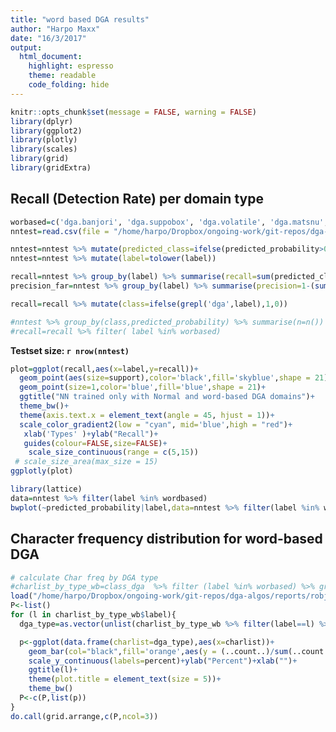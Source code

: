 ```yaml
---
title: "word based DGA results"
author: "Harpo Maxx"
date: "16/3/2017"
output: 
  html_document:
    highlight: espresso
    theme: readable
    code_folding: hide
---
```


```r
knitr::opts_chunk$set(message = FALSE, warning = FALSE)
library(dplyr)
library(ggplot2)
library(plotly)
library(scales)
library(grid)
library(gridExtra)
```

## Recall (Detection Rate) per domain type
```r
worbased=c('dga.banjori', 'dga.suppobox', 'dga.volatile', 'dga.matsnu', 'dga.beebone', 'dga.madmax', 'dga.cryptowall')
nntest=read.csv(file = "/home/harpo/Dropbox/ongoing-work/git-repos/dga-wb/test_edna.csv",header = T)

nntest=nntest %>% mutate(predicted_class=ifelse(predicted_probability>0.90,1,0))
nntest=nntest %>% mutate(label=tolower(label))

recall=nntest %>% group_by(label) %>% summarise(recall=sum(predicted_class==class)/n(),support=n()) 
precision_far=nntest %>% group_by(label) %>% summarise(precision=1-(sum(predicted_class!=class)/n()),support=n()) 

recall=recall %>% mutate(class=ifelse(grepl('dga',label),1,0))

#nntest %>% group_by(class,predicted_probability) %>% summarise(n=n())
#recall=recall %>% filter( label %in% worbased)
```

**Testset size: `r nrow(nntest)`**

```r
plot=ggplot(recall,aes(x=label,y=recall))+
  geom_point(aes(size=support),color='black',fill='skyblue',shape = 21)+
  geom_point(size=1,color='blue',fill='blue',shape = 21)+
  ggtitle("NN trained only with Normal and word-based DGA domains")+
  theme_bw()+
  theme(axis.text.x = element_text(angle = 45, hjust = 1))+
  scale_color_gradient2(low = "cyan", mid='blue',high = "red")+
   xlab('Types' )+ylab("Recall")+
   guides(colour=FALSE,size=FALSE)+
    scale_size_continuous(range = c(5,15))
 # scale_size_area(max_size = 15) 
ggplotly(plot)
```


```r
library(lattice)
data=nntest %>% filter(label %in% wordbased)
bwplot(~predicted_probability|label,data=nntest %>% filter(label %in% worbased),do.out=F,layout=c(3,3))
```


## Character frequency distribution for word-based DGA
```r
# calculate Char freq by DGA type
#charlist_by_type_wb=class_dga  %>% filter (label %in% worbased) %>% group_by(label) %>% do(charlist= #unlist(sapply(.$sample, function(x) c(str_split(x,"")[1]))))
load("/home/harpo/Dropbox/ongoing-work/git-repos/dga-algos/reports/robjs/charlist_by_type_wb.Rda")
P<-list()
for (l in charlist_by_type_wb$label){
  dga_type=as.vector(unlist(charlist_by_type_wb %>% filter(label==l) %>% select(charlist)))

  p<-ggplot(data.frame(charlist=dga_type),aes(x=charlist))+
    geom_bar(col="black",fill='orange',aes(y = (..count..)/sum(..count..)))+
    scale_y_continuous(labels=percent)+ylab("Percent")+xlab("")+
    ggtitle(l)+
    theme(plot.title = element_text(size = 5))+
    theme_bw()
  P<-c(P,list(p))
}
do.call(grid.arrange,c(P,ncol=3))
```

